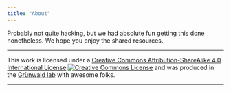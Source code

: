 ```yaml
---
title: "About"
---
```


Probably not quite hacking, but we had absolute fun getting this done nonetheless. We hope you enjoy  the shared resources.

---

This work is licensed under a <a rel="license" href="http://creativecommons.org/licenses/by-sa/4.0/">Creative Commons Attribution-ShareAlike 4.0 International License</a>
<a rel="license" href="http://creativecommons.org/licenses/by-sa/4.0/"><img alt="Creative Commons License" style="border-width:0" src="https://i.creativecommons.org/l/by-sa/4.0/88x31.png"></a> and was produced in the [Gr&uuml;nwald lab](http://grunwaldlab.cgrb.oregonstate.edu/) with awesome folks.

---